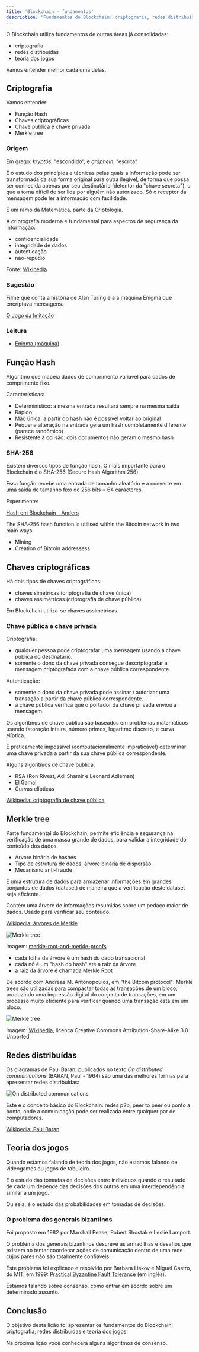 ---
title: 'Blockchain - fundamentos'
description: 'Fundamentos do Blockchain: criptografia, redes distribuídas e teoria dos jogos'
---

O Blockchain utiliza fundamentos de outras áreas já consolidadas:

- criptografia
- redes distribuídas
- teoria dos jogos

Vamos entender melhor cada uma delas.

## Criptografia

Vamos entender:

- Função Hash
- Chaves criptográficas
- Chave pública e chave privada
- Merkle tree

### Origem

Em grego: _kryptós_, "escondido", e *gráphein*, "escrita"

É o estudo dos princípios e técnicas pelas quais a informação pode ser transformada da sua forma original para outra ilegível,
de forma que possa ser conhecida apenas por seu destinatário (detentor da "chave secreta"),
o que a torna difícil de ser lida por alguém não autorizado.
Só o receptor da mensagem pode ler a informação com facilidade.

É um ramo da Matemática, parte da Criptologia.

A criptografia moderna é fundamental para aspectos de segurança da informação:

- confidencialidade
- integridade de dados
- autenticação
- não-repúdio

Fonte: [Wikipedia](https://pt.wikipedia.org/wiki/Criptografia)

### Sugestão

Filme que conta a história de Alan Turing e a a máquina Enigma que encriptava mensagens.

[O Jogo da Imitação](https://pt.wikipedia.org/wiki/O_Jogo_da_Imita%C3%A7%C3%A3o)

### Leitura

- [Enigma (máquina)](<https://pt.wikipedia.org/wiki/Enigma_(m%C3%A1quina)>)

## Função Hash

Algoritmo que mapeia dados de comprimento variável para dados de comprimento fixo.

Características:

- Determinístico: a mesma entrada resultará sempre na mesma saída
- Rápido
- Mão única: a partir do hash não é possível voltar ao original
- Pequena alteração na entrada gera um hash completamente diferente (parece randômico)
- Resistente à colisão: dois documentos não geram o mesmo hash

### SHA-256

Existem diversos tipos de função hash.
O mais importante para o Blockchain é o SHA-256 (Secure Hash Algorithm 256).

Essa função recebe uma entrada de tamanho aleatório e a converte em uma saída de tamanho fixo de 256 bits = 64 caracteres.

Experimente:

[Hash em Blockchain - Anders](https://andersbrownworth.com/blockchain/hash)

The SHA-256 hash function is utilised within the Bitcoin network in two main ways:

- Mining
- Creation of Bitcoin addressess

## Chaves criptográficas

Há dois tipos de chaves criptográficas:

- chaves simétricas (criptografia de chave única)
- chaves assimétricas (criptografia de chave pública)

Em Blockchain utiliza-se chaves assimétricas.

### Chave pública e chave privada

Criptografia:

- qualquer pessoa pode criptografar uma mensagem usando a chave pública do destinatário.
- somente o dono da chave privada consegue descriptografar a mensagem criptografada com a chave pública correspondente.

Autenticação:

- somente o dono da chave privada pode assinar / autorizar uma transação a partir da chave pública correspondente.
- a chave pública verifica que o portador da chave privada enviou a mensagem.

Os algoritmos de chave pública são baseados em problemas matemáticos
usando fatoração inteira, número primos, logaritmo discreto, e curva elíptica.

É praticamente impossível (computacionalmente impraticável) determinar uma chave privada
a partir da sua chave pública correspondente.

Alguns algoritmos de chave pública:

- RSA (Ron Rivest, Adi Shamir e Leonard Adleman)
- El Gamal
- Curvas elípticas

[Wikipedia: criptografia de chave pública](https://pt.wikipedia.org/wiki/Criptografia_de_chave_p%C3%BAblica)

## Merkle tree

Parte fundamental do Blockchain,
permite eficiência e segurança na verificação de uma massa grande de dados,
para validar a integridade do conteúdo dos dados.

- Árvore binária de hashes
- Tipo de estrutura de dados: árvore binária de dispersão.
- Mecanismo anti-fraude

É uma estrutura de dados para armazenar informações em grandes conjuntos de dados (dataset) de maneira que a verificação deste dataset seja eficiente.

Contém uma árvore de informações resumidas sobre um pedaço maior de dados.
Usado para verificar seu conteúdo.

[Wikipedia: árvores de Merkle](https://pt.wikipedia.org/wiki/%C3%81rvores_de_Merkle)

![Merkle tree](/img/courses/dev/03/blockchain/image-02.png)

Imagem: [merkle-root-and-merkle-proofs](https://bitcoin.stackexchange.com/questions/69018/merkle-root-and-merkle-proofs)

- cada folha da árvore é um hash do dado transacional
- cada nó é um "hash do hash" até a raiz da árvore
- a raiz da árvore é chamada Merkle Root

De acordo com Andreas M. Antonopoulos, em "the Bitcoin protocol":
Merkle trees são utilizadas para compactar todas as transações de um bloco,
produzindo uma impressão digital do conjunto de transações,
em um processo muito eficiente para verificar quando uma transação está em um bloco.

![Merkle tree](/img/courses/dev/03/blockchain/image-03.png)

Imagem: [Wikipedia](https://commons.wikimedia.org/wiki/File:Bitcoin_Block_Data.png),
licença Creative Commons Attribution-Share-Alike 3.0 Unported

## Redes distribuídas

Os diagramas de Paul Baran, publicados no texto _On distributed communications_ (BARAN, Paul - 1964)
são uma das melhores formas para apresentar redes distribuídas:

![On distributed communications](/img/courses/dev/03/blockchain/image-04.png)

Este é o conceito básico do Blockchain: redes p2p, peer to peer ou ponto a ponto,
onde a comunicação pode ser realizada entre qualquer par de computadores.

[Wikipedia: Paul Baran](https://pt.wikipedia.org/wiki/Paul_Baran)

## Teoria dos jogos

Quando estamos falando de teoria dos jogos,
não estamos falando de videogames ou jogos de tabuleiro.

É o estudo das tomadas de decisões entre indivíduos
quando o resultado de cada um depende das decisões dos outros
em uma interdependência similar a um jogo.

Ou seja, é o estudo das probabilidades em tomadas de decisões.

### O problema dos generais bizantinos

Foi proposto em 1982 por Marshall Pease, Robert Shostak e Leslie Lamport.

O problema dos generais bizantinos descreve as armadilhas e desafios que existem
ao tentar coordenar ações de comunicação dentro de uma rede cujos pares não são totalmente confiáveis.

Este problema foi explicado e resolvido por Barbara Liskov e Miguel Castro, do MIT, em 1999:
[Practical Byzantine Fault Tolerance](http://pmg.csail.mit.edu/papers/osdi99.pdf) (em inglês).

Estamos falando sobre consenso, como entrar em acordo sobre um determinado assunto.

## Conclusão

O objetivo desta lição foi apresentar os fundamentos do Blockchain: criptografia, redes distribuídas e teoria dos jogos.

Na próxima lição você conhecerá alguns algoritmos de consenso.
